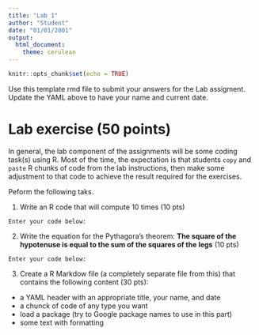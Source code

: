 ```yaml
---
title: "Lab 1"
author: "Student"
date: "01/01/2001"
output: 
  html_document: 
    theme: cerulean
---
```



```r
knitr::opts_chunk$set(echo = TRUE)

```

Use this template rmd file to submit your answers for the Lab assigment. Update the YAML above to have your name and current date.


# Lab exercise (50 points) 

In general, the lab component of the assignments will be some coding task(s) using R. Most of the time, the expectation is that students `copy` and `paste` R chunks of code from the lab instructions, then make some adjustment to that code to achieve the result required for the exercises.

Peform the following taks.

1. Write an R code that will compute 10 times (10 pts)

`Enter your code below:`



2. Write the equation for the Pythagora's theorem: **The square of the hypotenuse is equal to the sum of the squares of the legs**
(10 pts)

`Enter your code below:`



3. Create a R Markdow file (a completely separate file from this) that contains the following content (30 pts):

* a YAML header with an appropriate title, your name, and date
* a chunck of code of any type you want
* load a package (try to Google package names to use in this part)
* some text with formatting






